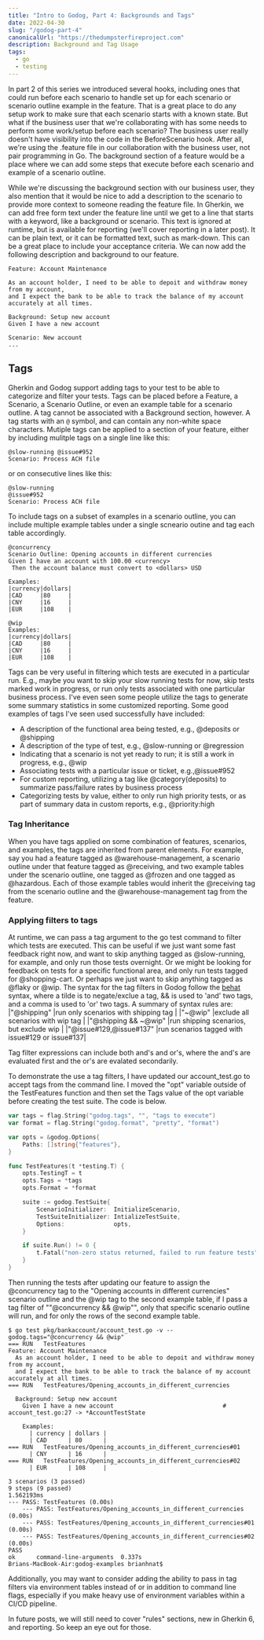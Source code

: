 ```yaml
---
title: "Intro to Godog, Part 4: Backgrounds and Tags"
date: 2022-04-30
slug: "/godog-part-4"
canonicalUrl: "https://thedumpsterfireproject.com"
description: Background and Tag Usage
tags:
  - go
  - testing
---
```

In part 2 of this series we introduced several hooks, including ones that could run before each scenario to handle set up
for each scenario or scenario outline example in the feature. That is a great place to do any setup work to make sure
that each scenario starts with a known state. But what if the business user that we're collaborating with has some 
needs to perform some work/setup before each scenario?  The business user really doesn't have visibility into the code
in the BeforeScenario hook. After all, we're using the .feature file in our collaboration with the business user, not
pair programming in Go. The background section of a feature would be a place where we can add some steps that execute
before each scenario and example of a scenario outline.

While we're discussing the background section with our business user, they also mention that it would be nice to add a
description to the scenario to provide more context to someone reading the feature file. In Gherkin, we can add free form
text under the feature line until we get to a line that starts with a keyword, like a background or scenario. This text
is ignored at runtime, but is available for reporting (we'll cover reporting in a later post). It can be plain text, or
it can be formatted text, such as mark-down. This can be a great place to include your acceptance criteria.
We can now add the following description and background to our feature.

```gherkin
Feature: Account Maintenance

As an account holder, I need to be able to depoit and withdraw money from my account,
and I expect the bank to be able to track the balance of my account accurately at all times.

Background: Setup new account
Given I have a new account

Scenario: New account
...
```

## Tags

Gherkin and Godog support adding tags to your test to be able to categorize and filter your tests. Tags can be placed
before a Feature, a Scenario, a Scenario Outline, or even an example table for a scenario outline. A tag cannot be associated
with a Background section, however. A tag starts with an `@` symbol, and can contain any non-white space characters.
Mutiple tags can be applied to a section of your feature, either by including mulitple tags on a single line like this:
```gherkin
@slow-running @issue#952
Scenario: Process ACH file
```
or on consecutive lines like this:
```gherkin
@slow-running
@issue#952
Scenario: Process ACH file
```
To include tags on a subset of examples in a scenario outline, you can include multiple example tables under a single
scneario outine and tag each table accordingly.
```gherkin
@concurrency
Scenario Outline: Opening accounts in different currencies
Given I have an account with 100.00 <currency>
 Then the account balance must convert to <dollars> USD

Examples:
|currency|dollars|
|CAD     |80     |
|CNY     |16     |
|EUR     |108    |

@wip
Examples:
|currency|dollars|
|CAD     |80     |
|CNY     |16     |
|EUR     |108    |
```

Tags can be very useful in filtering which tests are executed in a particular run.  E.g., maybe you want to skip your slow
running tests for now, skip tests marked work in progress, or run only tests associated with one particular business process.
I've even seen some people utilize the tags to generate some summary statistics in some customized reporting.
Some good examples of tags I've seen used successfully have included:
- A description of the functional area being tested, e.g., @deposits or @shipping
- A description of the type of test, e.g., @slow-running or @regression
- Indicating that a scenario is not yet ready to run; it is still a work in progress, e.g., @wip
- Associating tests with a particular issue or ticket, e.g.,@issue#952
- For custom reporting, utilizing a tag like @category(deposits) to summarize pass/failure rates by business process
- Categorizing tests by value, either to only run high priority tests, or as part of summary data in custom reports, e.g., @priority:high

### Tag Inheritance
When you have tags applied on some combination of features, scenarios, and examples, the tags are inherited from parent elements.
For example, say you had a feature tagged as @warehouse-management, a scenario outline under that feature tagged as
@receiving, and two example tables under the scenario outline, one tagged as @frozen and one tagged as @hazardous.
Each of those example tables would inherit the @receiving tag from the scenario outline and the @warehouse-management
tag from the feature.

### Applying filters to tags

At runtime, we can pass a tag argument to the go test command to filter which tests are executed. This can be useful if
we just want some fast feedback right now, and want to skip anything tagged as @slow-running, for example, and only run
those tests overnight. Or we might be looking for feedback on tests for a specific functional area, and only run tests
tagged for @shopping-cart. Or perhaps we just want to skip anything tagged as @flaky or @wip. The syntax for the tag filters
in Godog follow the [behat](http://behat.readthedocs.org/en/v2.5/guides/6.cli.html#gherkin-filters) syntax, where a tilde
is to negate/exclue a tag, && is used to 'and' two tags, and a comma is used to 'or' two tags.
A summary of syntax rules are:
|"@shipping"             |run only scenarios with shipping tag            |
|"~@wip"                 |exclude all scenarios with wip tag              |
|"@shipping && ~@wip"    |run shipping scenarios, but exclude wip         |
|"@issue#129,@issue#137" |run scenarios tagged with issue#129 or issue#137|

Tag filter expressions can include both and's and or's, where the and's are evaluated first and the or's are evalated
secondarily.

To demonstrate the use a tag filters, I have updated our account_test.go to accept tags from the command line. I moved the
"opt" variable outside of the TestFeatures function and then set the Tags value of the opt variable before creating the
test suite. The code is below.
```go
var tags = flag.String("godog.tags", "", "tags to execute")
var format = flag.String("godog.format", "pretty", "format")

var opts = &godog.Options{
	Paths: []string{"features"},
}

func TestFeatures(t *testing.T) {
	opts.TestingT = t
	opts.Tags = *tags
	opts.Format = *format

	suite := godog.TestSuite{
		ScenarioInitializer:  InitializeScenario,
		TestSuiteInitializer: IntializeTestSuite,
		Options:              opts,
	}

	if suite.Run() != 0 {
		t.Fatal("non-zero status returned, failed to run feature tests")
	}
}
```

Then running the tests after updating our feature to assign the @concurrency tag to the "Opening accounts in different currencies"
scenario outline and the @wip tag to the second example table, if I pass a tag filter of ""@concurrency && @wip"", only
that specific scenario outline will run, and for only the rows of the second example table.

```shell
$ go test pkg/bankaccount/account_test.go -v --godog.tags="@concurrency && @wip"
=== RUN   TestFeatures
Feature: Account Maintenance
  As an account holder, I need to be able to depoit and withdraw money from my account,
  and I expect the bank to be able to track the balance of my account accurately at all times.
=== RUN   TestFeatures/Opening_accounts_in_different_currencies

  Background: Setup new account
    Given I have a new account                               # account_test.go:27 -> *AccountTestState

    Examples:
      | currency | dollars |
      | CAD      | 80      |
=== RUN   TestFeatures/Opening_accounts_in_different_currencies#01
      | CNY      | 16      |
=== RUN   TestFeatures/Opening_accounts_in_different_currencies#02
      | EUR      | 108     |

3 scenarios (3 passed)
9 steps (9 passed)
1.562193ms
--- PASS: TestFeatures (0.00s)
    --- PASS: TestFeatures/Opening_accounts_in_different_currencies (0.00s)
    --- PASS: TestFeatures/Opening_accounts_in_different_currencies#01 (0.00s)
    --- PASS: TestFeatures/Opening_accounts_in_different_currencies#02 (0.00s)
PASS
ok  	command-line-arguments	0.337s
Brians-MacBook-Air:godog-examples brianhnat$
```

Additionally, you may want to consider adding the ability to pass in tag filters via environment tables instead of or
in addition to command line flags, especially if you make heavy use of environment variables within a CI/CD pipeline.

In future posts, we will still need to cover "rules" sections, new in Gherkin 6, and reporting. So keep an eye out for those.
